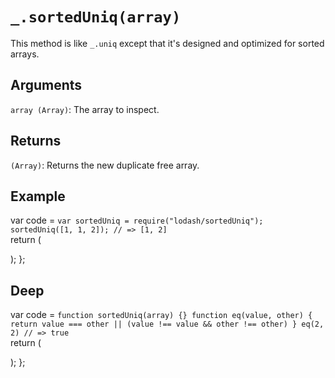 # `_.sortedUniq(array)`

This method is like `_.uniq` except that it's designed and optimized for sorted arrays.

## Arguments
`array (Array)`: The array to inspect.

## Returns
`(Array)`: Returns the new duplicate free array.

## Example


var code =  `var sortedUniq = require("lodash/sortedUniq");
sortedUniq([1, 1, 2]);
// => [1, 2]
`   
  return (
    <div>
      <Embed source={code} />
    </div>
  );
};

<Demo/>

## Deep

var code =  `function sortedUniq(array) {}
function eq(value, other) {
  return value === other || (value !== value && other !== other)
}
eq(2, 2)
// => true
`   
  return (
    <div>
      <Embed source={code} />
    </div>
  );
};

<DeepDemo/>

